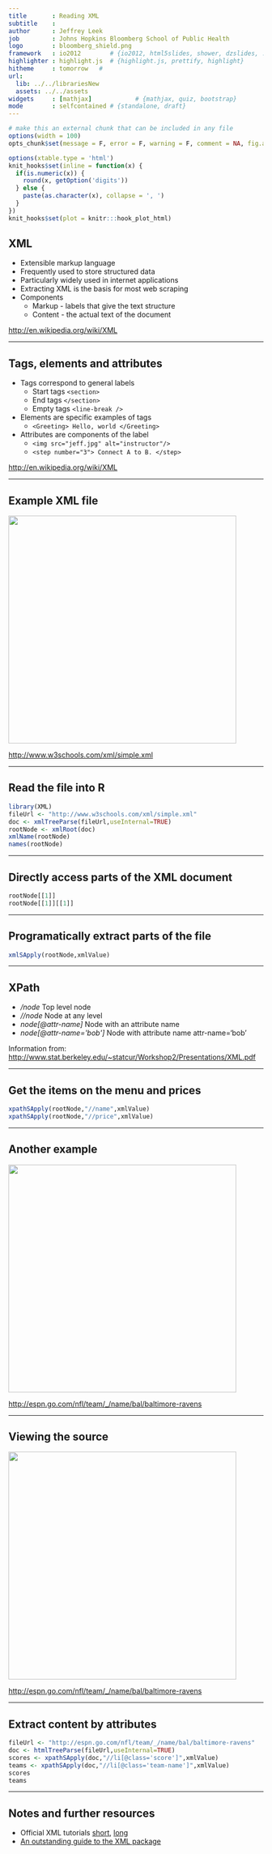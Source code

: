 ---
title       : Reading XML 
subtitle    : 
author      : Jeffrey Leek 
job         : Johns Hopkins Bloomberg School of Public Health
logo        : bloomberg_shield.png
framework   : io2012        # {io2012, html5slides, shower, dzslides, ...}
highlighter : highlight.js  # {highlight.js, prettify, highlight}
hitheme     : tomorrow   # 
url:
  lib: ../../librariesNew
  assets: ../../assets
widgets     : [mathjax]            # {mathjax, quiz, bootstrap}
mode        : selfcontained # {standalone, draft}
---



```{r setup, cache = F, echo = F, message = F, warning = F, tidy = F}
# make this an external chunk that can be included in any file
options(width = 100)
opts_chunk$set(message = F, error = F, warning = F, comment = NA, fig.align = 'center', dpi = 100, tidy = F, cache.path = '.cache/', fig.path = 'fig/')

options(xtable.type = 'html')
knit_hooks$set(inline = function(x) {
  if(is.numeric(x)) {
    round(x, getOption('digits'))
  } else {
    paste(as.character(x), collapse = ', ')
  }
})
knit_hooks$set(plot = knitr:::hook_plot_html)
```

## XML

* Extensible markup language
* Frequently used to store structured data
* Particularly widely used in internet applications
* Extracting XML is the basis for most web scraping
* Components
  * Markup - labels that give the text structure
  * Content - the actual text of the document

[http://en.wikipedia.org/wiki/XML](http://en.wikipedia.org/wiki/XML)


---

## Tags, elements and attributes

* Tags correspond to general labels
  * Start tags `<section>`
  * End tags `</section>`
  * Empty tags `<line-break />`
* Elements are specific examples of tags
  * `<Greeting> Hello, world </Greeting>`
* Attributes are components of the label
  * `<img src="jeff.jpg" alt="instructor"/>`
  * `<step number="3"> Connect A to B. </step>`
  

[http://en.wikipedia.org/wiki/XML](http://en.wikipedia.org/wiki/XML)

---

## Example XML file

<img class=center src=../../assets/img/03_ObtainingData/xmlexample.png height=450>


[http://www.w3schools.com/xml/simple.xml](http://www.w3schools.com/xml/simple.xml)

---

## Read the file into R

```{r xmldata}
library(XML)
fileUrl <- "http://www.w3schools.com/xml/simple.xml"
doc <- xmlTreeParse(fileUrl,useInternal=TRUE)
rootNode <- xmlRoot(doc)
xmlName(rootNode)
names(rootNode)
```


---

## Directly access parts of the XML document

```{r explore, dependson="xmldata"}
rootNode[[1]]
rootNode[[1]][[1]]
```



---

## Programatically extract parts of the file

```{r explore2, dependson="xmldata"}
xmlSApply(rootNode,xmlValue)
```


---

## XPath

* _/node_ Top level node
* _//node_ Node at any level
* _node[@attr-name]_ Node with an attribute name
* _node[@attr-name='bob']_ Node with attribute name attr-name='bob'

Information from: [http://www.stat.berkeley.edu/~statcur/Workshop2/Presentations/XML.pdf](http://www.stat.berkeley.edu/~statcur/Workshop2/Presentations/XML.pdf)


---

## Get the items on the menu and prices

```{r explore4, dependson="xmldata"}
xpathSApply(rootNode,"//name",xmlValue)
xpathSApply(rootNode,"//price",xmlValue)
```



---

## Another example


<img class=center src=../../assets/img/03_ObtainingData/ravens.png height=450>

[http://espn.go.com/nfl/team/_/name/bal/baltimore-ravens](http://espn.go.com/nfl/team/_/name/bal/baltimore-ravens)


---

## Viewing the source

<img class=center src=../../assets/img/03_ObtainingData/ravenssource.png height=450>

[http://espn.go.com/nfl/team/_/name/bal/baltimore-ravens](http://espn.go.com/nfl/team/_/name/bal/baltimore-ravens)


---

## Extract content by attributes

```{r htmldata}
fileUrl <- "http://espn.go.com/nfl/team/_/name/bal/baltimore-ravens"
doc <- htmlTreeParse(fileUrl,useInternal=TRUE)
scores <- xpathSApply(doc,"//li[@class='score']",xmlValue)
teams <- xpathSApply(doc,"//li[@class='team-name']",xmlValue)
scores
teams
```

---

## Notes and further resources

* Official XML tutorials [short](http://www.omegahat.org/RSXML/shortIntro.pdf), [long](http://www.omegahat.org/RSXML/Tour.pdf)
* [An outstanding guide to the XML package](http://www.stat.berkeley.edu/~statcur/Workshop2/Presentations/XML.pdf)

